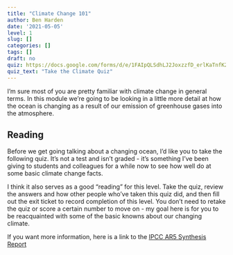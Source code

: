 ```yaml
---
title: "Climate Change 101"
author: Ben Harden
date: '2021-05-05'
level: 1
slug: []
categories: []
tags: []
draft: no
quiz: https://docs.google.com/forms/d/e/1FAIpQLSdhLJ2JoxzzfD_erlKaTnfK2ex5IGq4KzuvRBNktcuBX1VIXA/viewform?usp=sf_link
quiz_text: "Take the Climate Quiz"
---
```


I'm sure most of you are pretty familiar with climate change in general terms. In this module we're going to be looking in a little more detail at how the ocean is changing as a result of our emission of greenhouse gases into the atmosphere.

## Reading

Before we get going talking about a changing ocean, I'd like you to take the following quiz. It's not a test and isn't graded - it's something I've been giving to students and colleagues for a while now to see how well do at some basic climate change facts.

I think it also serves as a good "reading" for this level. Take the quiz, review the answers and how other people who've taken this quiz did, and then fill out the exit ticket to record completion of this level. You don't need to retake the quiz or score a certain number to move on - my goal here is for you to be reacquainted with some of the basic knowns about our changing climate.

If you want more information, here is a link to the [IPCC AR5 Synthesis Report](https://www.ipcc.ch/site/assets/uploads/2018/02/AR5_SYR_FINAL_SPM.pdf)

